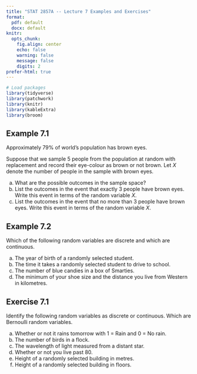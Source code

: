 ---
title: "STAT 2857A -- Lecture 7 Examples and Exercises"
format: 
  pdf: default
  docx: default
knitr: 
  opts_chunk:
    fig.align: center
    echo: false
    warning: false
    message: false
    digits: 2
prefer-html: true
---

```{r}
# Load packages
library(tidyverse)
library(patchwork)
library(knitr)
library(kableExtra)
library(broom)
```

## Example 7.1

Approximately 79\% of world's population has brown eyes\footnote{\url{https://www.worldatlas.com/articles/which-eye-color-is-the-most-common-in-the-world.html\#targetText=Approximately\%2079\%25\%20of\%20the\%20world's,include\%20gray\%20and\%20red\%2Fviolet.}}. 
    
Suppose that we sample 5 people from the population at random with replacement and record their eye-colour as brown or not brown. Let $X$ denote the number of people in the sample with brown eyes.

a) What are the possible outcomes in the sample space?
b) List the outcomes in the event that exactly 3 people have brown eyes. Write this event in terms of the random variable $X$.
c) List the outcomes in the event that no more than 3 people have brown eyes. Write this event in terms of the random variable $X$.


## Example 7.2

Which of the following random variables are discrete and which are continuous.

a) The year of birth of a randomly selected student.
b) The time it takes a randomly selected student to drive to school. 
c) The number of blue candies in a box of Smarties. 
d) The minimum of your shoe size and the distance you live from Western in kilometres. 

## Exercise 7.1

Identify the following random variables as discrete or continuous. Which are Bernoulli random variables.

a) Whether or not it rains tomorrow with 1 = Rain and 0 = No rain.
b) The number of birds in a flock.
c) The wavelength of light measured from a distant star.
d) Whether or not you live past 80.
e) Height of a randomly selected building in metres.
f) Height of a randomly selected building in floors.
